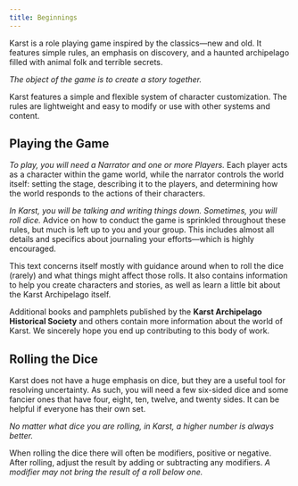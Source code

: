 ```yaml
---
title: Beginnings
---
```


Karst is a role playing game inspired by the classics—new and old. It features simple rules, an emphasis on discovery, and a haunted archipelago filled with animal folk and terrible secrets.

_The object of the game is to create a story together._

Karst features a simple and flexible system of character customization. The rules are lightweight and easy to modify or use with other systems and content.

## Playing the Game

_To play, you will need a Narrator and one or more Players._ Each player acts as a character within the game world, while the narrator controls the world itself: setting the stage, describing it to the players, and determining how the world responds to the actions of their characters.

_In Karst, you will be talking and writing things down. Sometimes, you will roll dice._ Advice on how to conduct the game is sprinkled throughout these rules, but much is left up to you and your group. This includes almost all details and specifics about journaling your efforts—which is highly encouraged.

This text concerns itself mostly with guidance around when to roll the dice (rarely) and what things might affect those rolls. It also contains information to help you create characters and stories, as well as learn a little bit about the Karst Archipelago itself.

Additional books and pamphlets published by the **Karst Archipelago Historical Society** and others contain more information about the world of Karst. We sincerely hope you end up contributing to this body of work.

## Rolling the Dice

Karst does not have a huge emphasis on dice, but they are a useful tool for resolving uncertainty. As such, you will need a few six-sided dice and some fancier ones that have four, eight, ten, twelve, and twenty sides. It can be helpful if everyone has their own set.

_No matter what dice you are rolling, in Karst, a higher number is always better._

When rolling the dice there will often be modifiers, positive or negative. After rolling, adjust the result by adding or subtracting any modifiers. _A modifier may not bring the result of a roll below one._
